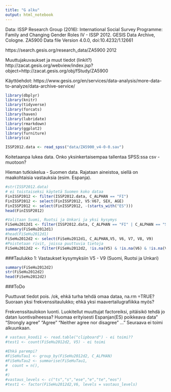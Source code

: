 ```yaml
---
title: "G alku"
output: html_notebook
---
```

Data:
ISSP Research Group (2016): International Social Survey Programme: Family and Changing Gender Roles IV - ISSP 2012. GESIS Data Archive, Cologne. ZA5900 Data file Version 4.0.0, doi:10.4232/1.12661

https://search.gesis.org/research_data/ZA5900 2012

Muuttujakuvaukset ja muut tiedot (linkit?)
http://zacat.gesis.org/webview/index.jsp?object=http://zacat.gesis.org/obj/fStudy/ZA5900

Käyttöehdot:
https://www.gesis.org/en/services/data-analysis/more-data-to-analyze/data-archive-service/

```r
library(dbplyr)
library(knitr)
library(tidyverse)
library(forcats)
library(haven)
library(lubridate)
library(rmarkdown)
library(ggplot2)
library(furniture)
library(ca)

ISSP2012.data <- read_spss("data/ZA5900_v4-0-0.sav")
```
Koitetaanpa lukea data. Onko yksinkertaisempaa tallentaa SPSS:ssa csv - muotoon?

Hieman tutkiskelua - Suomen data. Rajataan aineistoa, siellä on maakohtaisia vastauksia (esim. Espanja).
```r
#str(ISSP2012.data)
# ei toistaiseksi käytetä Suomen koko dataa
FinISSP2012 <- filter(ISSP2012.data, C_ALPHAN == "FI")
FinISSP2012 <- select(FinISSP2012, V5:V67, SEX, AGE)
FinISSP2012 <- select(FinISSP2012, -(starts_with("ES")))
head(FinISSP2012)
```

```r
#Valitaan Suomi, Ruotsi ja Unkari ja yksi kysymys
FiSeHu2012d1 <- filter(ISSP2012.data, C_ALPHAN == "FI" | C_ALPHAN == "SE" | C_ALPHAN == "HU"  )
summary(FiSeHu2012d1)
#head(FiSeHu2012d1)
FiSeHu2012d2 <- select(FiSeHu2012d1, C_ALPHAN,V5, V6, V7, V8, V9)
#Poistetaan rivit, joissa puuttuvia tietoja
FiSeHu2012d2 <- filter(FiSeHu2012d2, !is.na(V5) & !is.na(V6) & !is.na(V7) & !is.na(V8) & !is.na(V9))
```


###Taulukko 1: Vastaukset kysymyksiin V5 - V9 (Suomi, Ruotsi ja Unkari)
```r
summary(FiSeHu2012d2)
str(FiSeHu2012d2)
head(FiSeHu2012d2)
```

###ToDo

Puuttuvat tiedot pois. /ok, ehkä turha tehdä omaa dataa, na.rm =TRUE?
Suoraan yksi frekvenssitaulukko; ehkä yksi maavertailugrafiikka myös?

Frekvenssitaulokon luonti. Luokitellut muuttujat factoreiksi, pitäisikö tehdä jo datan luontivaiheessa? Huomaa erityisesti Espanjan(ES) poikkeava data" "Strongly agree" "Agree" "Neither agree nor disagree" ..."
Seuraava ei toimi alkuunkaan.

```r
# vastaus_koodi1 <- read.table("clipboard") - ei toimi??
#test1 <- count(FiSeHu2012d2, V5) - ei toimi

#Ehkä parempi?
#FiSeHuTau1 <- group_by(FiSeHu2012d2, C_ALPHAN)
#FiSeHuTau2 <- summarise(FiSeHuTau1,
#  count = n(),
#
#)
#vastaus_levels <- c("ts","s","ese","e","te","eos")
#test1 <- factor(FiSeHu2012d2,V6, levels = vastaus_levels)

```



